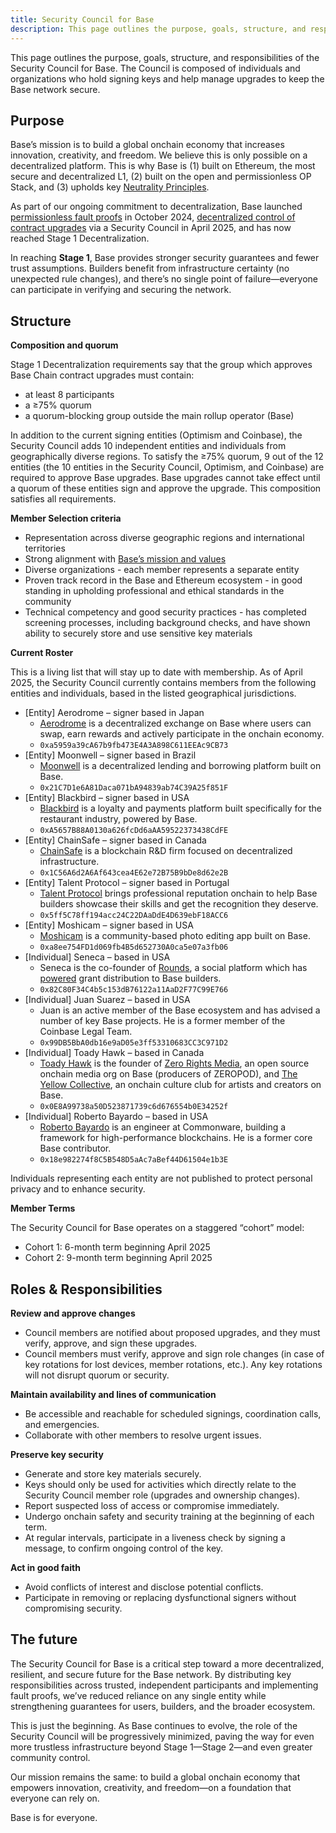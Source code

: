 ```yaml
---
title: Security Council for Base
description: This page outlines the purpose, goals, structure, and responsibilities of the Security Council for Base.
---
```


This page outlines the purpose, goals, structure, and responsibilities of the
Security Council for Base. The Council is composed of individuals and
organizations who hold signing keys and help manage upgrades to keep the Base
network secure.

## Purpose

Base’s mission is to build a global onchain economy that increases innovation,
creativity, and freedom. We believe this is only possible on a decentralized
platform. This is why Base is (1) built on Ethereum, the most secure and
decentralized L1, (2) built on the open and permissionless OP Stack, and (3)
upholds key [Neutrality Principles](https://www.coinbase.com/blog/coinbases-neutrality-principles-for-base).

As part of our ongoing commitment to decentralization, Base launched
[permissionless fault proofs](https://base.mirror.xyz/eOsedW4tm8MU5OhdGK107A9wsn-aU7MAb8f3edgX5Tk) in
October 2024, [decentralized control of contract upgrades](https://base.mirror.xyz/tWDMlGp48fF0MeADcLQruUBq1Qxkou4O5x3ax8Rm3jA) via a Security Council
in April 2025, and has now reached Stage 1 Decentralization.

In reaching **Stage 1**, Base provides stronger security guarantees and fewer
trust assumptions. Builders benefit from infrastructure certainty (no unexpected
rule changes), and there’s no single point of failure—everyone can participate
in verifying and securing the network.

## Structure

**Composition and quorum**

Stage 1 Decentralization requirements say that the group which approves Base
Chain contract upgrades must contain:

- at least 8 participants
- a ≥75% quorum
- a quorum-blocking group outside the main rollup operator (Base)

In addition to the current signing entities (Optimism and Coinbase), the
Security Council adds 10 independent entities and individuals from
geographically diverse regions. To satisfy the ≥75% quorum, 9 out of the 12
entities (the 10 entities in the Security Council, Optimism, and Coinbase) are
required to approve Base upgrades. Base upgrades cannot take effect until a
quorum of these entities sign and approve the upgrade. This composition
satisfies all requirements.

**Member Selection criteria**

- Representation across diverse geographic regions and international territories
- Strong alignment with [Base’s mission and values](https://base.mirror.xyz/jjQnUq_UNTQOk7psnGBFOsShi7FlrRp8xevQUipG_Gk)
- Diverse organizations - each member represents a separate entity
- Proven track record in the Base and Ethereum ecosystem - in good standing in upholding professional and ethical standards in the community
- Technical competency and good security practices - has completed screening processes, including background checks, and have shown ability to securely store and use sensitive key materials

**Current Roster**

This is a living list that will stay up to date with membership. As of April 2025, the Security Council currently contains members from the following entities and individuals, based in the listed geographical jurisdictions.

- [Entity] Aerodrome – signer based in Japan
  - [Aerodrome](https://aerodrome.finance/) is a decentralized exchange on Base where users can swap, earn rewards and actively participate in the onchain economy.
  - `0xa5959a39cA67b9fb473E4A3A898C611EEAc9CB73`
- [Entity] Moonwell – signer based in Brazil
  - [Moonwell](https://moonwell.fi/) is a decentralized lending and borrowing platform built on Base.
  - `0x21C7D1e6A81Daca071bA94839ab74C39A25f851F`
- [Entity] Blackbird – signer based in USA
  - [Blackbird](https://www.blackbird.xyz/) is a loyalty and payments platform built specifically for the restaurant industry, powered by Base.
  - `0xA5657B88A0130a626fcDd6aAA59522373438CdFE`
- [Entity] ChainSafe – signer based in Canada
  - [ChainSafe](https://chainsafe.io/) is a blockchain R&D firm focused on decentralized infrastructure.
  - `0x1C56A6d2A6Af643cea4E62e72B75B9bDe8d62e2B`
- [Entity] Talent Protocol – signer based in Portugal
  - [Talent Protocol](https://app.talentprotocol.com/) brings professional reputation onchain to help Base builders showcase their skills and get the recognition they deserve.
  - `0x5ff5C78ff194acc24C22DAaDdE4D639ebF18ACC6`
- [Entity] Moshicam – signer based in USA
  - [Moshicam](https://moshi.cam/) is a community-based photo editing app built on Base.
  - `0xa8ee754FD1d069fb4B5d652730A0ca5e07a3fb06`
- [Individual] Seneca – based in USA
  - Seneca is the co-founder of [Rounds](https://rounds.wtf/), a social platform which has [powered](https://x.com/jessepollak/status/1781069700652523725) grant distribution to Base builders.
  - `0x82C80F34C4b5c153dB76122a11AaD2F77C99E766`
- [Individual] Juan Suarez – based in USA
  - Juan is an active member of the Base ecosystem and has advised a number of key Base projects. He is a former member of the Coinbase Legal Team.
  - `0x99DB5BbA0db16e9aD05e3ff53310683CC3C971D2`
- [Individual] Toady Hawk – based in Canada
  - [Toady Hawk](https://farcaster.xyz/toadyhawk.eth) is the founder of [Zero Rights Media](https://farcaster.xyz/zerorightsmedia), an open source onchain media org on Base (producers of ZEROPOD), and [The Yellow Collective](https://farcaster.xyz/basedandyellow), an onchain culture club for artists and creators on Base.
  - `0x0E8A99738a50D523871739c6d676554b0E34252f`
- [Individual] Roberto Bayardo – based in USA
  - [Roberto Bayardo](https://farcaster.xyz/bayardo.eth) is an engineer at Commonware, building a framework for high-performance blockchains. He is a former core Base contributor.
  - `0x18e982274f8C5B548D5aAc7aBef44D61504e1b3E`

Individuals representing each entity are not published to protect personal privacy and to enhance security.

**Member Terms**

The Security Council for Base operates on a staggered “cohort” model:

- Cohort 1: 6-month term beginning April 2025
- Cohort 2: 9-month term beginning April 2025

## Roles & Responsibilities

**Review and approve changes**

- Council members are notified about proposed upgrades, and they must verify, approve, and sign these upgrades.
- Council members must verify, approve and sign role changes (in case of key rotations for lost devices, member rotations, etc.). Any key rotations will not disrupt quorum or security.

**Maintain availability and lines of communication**

- Be accessible and reachable for scheduled signings, coordination calls, and emergencies.
- Collaborate with other members to resolve urgent issues.

**Preserve key security**

- Generate and store key materials securely.
- Keys should only be used for activities which directly relate to the Security Council member role (upgrades and ownership changes).
- Report suspected loss of access or compromise immediately.
- Undergo onchain safety and security training at the beginning of each term.
- At regular intervals, participate in a liveness check by signing a message, to confirm ongoing control of the key.

**Act in good faith**

- Avoid conflicts of interest and disclose potential conflicts.
- Participate in removing or replacing dysfunctional signers without compromising security.

## The future

The Security Council for Base is a critical step toward a more decentralized,
resilient, and secure future for the Base network. By distributing key
responsibilities across trusted, independent participants and implementing fault
proofs, we’ve reduced reliance on any single entity while strengthening
guarantees for users, builders, and the broader ecosystem.

This is just the beginning. As Base continues to evolve, the role of the
Security Council will be progressively minimized, paving the way for even more
trustless infrastructure beyond Stage 1—Stage 2—and even greater community
control.

Our mission remains the same: to build a global onchain economy that empowers
innovation, creativity, and freedom—on a foundation that everyone can rely on.

Base is for everyone.

